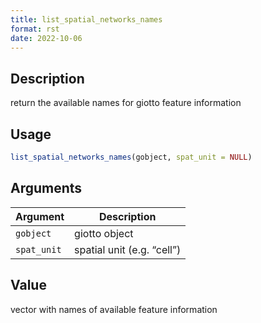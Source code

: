 ```yaml
--- 
title: list_spatial_networks_names 
format: rst 
date: 2022-10-06 
--- 
```


## Description

return the available names for giotto feature information


## Usage

```r
list_spatial_networks_names(gobject, spat_unit = NULL)
```


## Arguments

Argument      |Description
------------- |----------------
`gobject`     |     giotto object
`spat_unit`     |     spatial unit (e.g. "cell")


## Value

vector with names of available feature information


